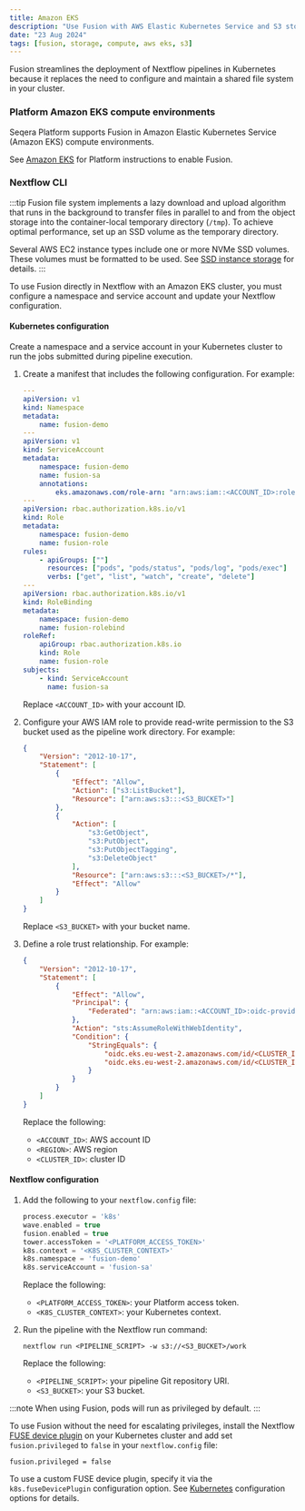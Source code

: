 ```yaml
---
title: Amazon EKS
description: "Use Fusion with AWS Elastic Kubernetes Service and S3 storage"
date: "23 Aug 2024"
tags: [fusion, storage, compute, aws eks, s3]
---
```


Fusion streamlines the deployment of Nextflow pipelines in Kubernetes because it replaces the need to configure
and maintain a shared file system in your cluster.

### Platform Amazon EKS compute environments 

Seqera Platform supports Fusion in Amazon Elastic Kubernetes Service (Amazon EKS) compute environments. 

See [Amazon EKS](https://docs.seqera.io/platform-cloud/compute-envs/eks) for Platform instructions to enable Fusion.

### Nextflow CLI

:::tip
Fusion file system implements a lazy download and upload algorithm that runs in the background to transfer files in
parallel to and from the object storage into the container-local temporary directory (`/tmp`). To achieve optimal performance, set up an SSD volume as the temporary directory.

Several AWS EC2 instance types include one or more NVMe SSD volumes. These volumes must be formatted to be used. See [SSD instance storage](https://docs.aws.amazon.com/AWSEC2/latest/UserGuide/ssd-instance-store.html) for details.
:::

To use Fusion directly in Nextflow with an Amazon EKS cluster, you must configure a namespace and service account and update your Nextflow configuration. 

#### Kubernetes configuration

Create a namespace and a service account in your Kubernetes cluster to run the jobs submitted during pipeline execution.

1. Create a manifest that includes the following configuration. For example:

    ```yaml
    ---
    apiVersion: v1
    kind: Namespace
    metadata:
        name: fusion-demo
    ---
    apiVersion: v1
    kind: ServiceAccount
    metadata:
        namespace: fusion-demo
        name: fusion-sa
        annotations:
            eks.amazonaws.com/role-arn: "arn:aws:iam::<ACCOUNT_ID>:role/fusion-demo-role"
    ---
    apiVersion: rbac.authorization.k8s.io/v1
    kind: Role
    metadata:
        namespace: fusion-demo
        name: fusion-role
    rules:
        - apiGroups: [""]
          resources: ["pods", "pods/status", "pods/log", "pods/exec"]
          verbs: ["get", "list", "watch", "create", "delete"]
    ---
    apiVersion: rbac.authorization.k8s.io/v1
    kind: RoleBinding
    metadata:
        namespace: fusion-demo
        name: fusion-rolebind
    roleRef:
        apiGroup: rbac.authorization.k8s.io
        kind: Role
        name: fusion-role
    subjects:
        - kind: ServiceAccount
          name: fusion-sa
    ```

    Replace `<ACCOUNT_ID>` with your account ID.

1. Configure your AWS IAM role to provide read-write permission to the S3 bucket used as the pipeline work directory. For example:

    ```json
    {
        "Version": "2012-10-17",
        "Statement": [
            {
                "Effect": "Allow",
                "Action": ["s3:ListBucket"],
                "Resource": ["arn:aws:s3:::<S3_BUCKET>"]
            },
            {
                "Action": [
                    "s3:GetObject",
                    "s3:PutObject",
                    "s3:PutObjectTagging",
                    "s3:DeleteObject"
                ],
                "Resource": ["arn:aws:s3:::<S3_BUCKET>/*"],
                "Effect": "Allow"
            }
        ]
    }
    ```

    Replace `<S3_BUCKET>` with your bucket name.

1. Define a role trust relationship. For example:

    ```json
    {
        "Version": "2012-10-17",
        "Statement": [
            {
                "Effect": "Allow",
                "Principal": {
                    "Federated": "arn:aws:iam::<ACCOUNT_ID>:oidc-provider/oidc.eks.<REGION>.amazonaws.com/id/<CLUSTER_ID>"
                },
                "Action": "sts:AssumeRoleWithWebIdentity",
                "Condition": {
                    "StringEquals": {
                        "oidc.eks.eu-west-2.amazonaws.com/id/<CLUSTER_ID>:aud": "sts.amazonaws.com",
                        "oidc.eks.eu-west-2.amazonaws.com/id/<CLUSTER_ID>:sub": "system:serviceaccount:fusion-demo:fusion-sa"
                    }
                }
            }
        ]
    }
    ```

    Replace the following:
    - `<ACCOUNT_ID>`: AWS account ID
    - `<REGION>`: AWS region
    - `<CLUSTER_ID>`: cluster ID

#### Nextflow configuration

1. Add the following to your `nextflow.config` file:

    ```groovy
    process.executor = 'k8s'
    wave.enabled = true
    fusion.enabled = true
    tower.accessToken = '<PLATFORM_ACCESS_TOKEN>'
    k8s.context = '<K8S_CLUSTER_CONTEXT>'
    k8s.namespace = 'fusion-demo'
    k8s.serviceAccount = 'fusion-sa'
    ```

    Replace the following:
    - `<PLATFORM_ACCESS_TOKEN>`: your Platform access token.
    - `<K8S_CLUSTER_CONTEXT>`: your Kubernetes context.

1. Run the pipeline with the Nextflow run command:

    ```
    nextflow run <PIPELINE_SCRIPT> -w s3://<S3_BUCKET>/work
    ```

    Replace the following:
    - `<PIPELINE_SCRIPT>`: your pipeline Git repository URI.
    - `<S3_BUCKET>`: your S3 bucket.

:::note
When using Fusion, pods will run as privileged by default.
:::

To use Fusion without the need for escalating privileges, install the Nextflow [FUSE device plugin](https://github.com/nextflow-io/k8s-fuse-plugin) on your Kubernetes cluster and add set `fusion.privileged` to `false` in your `nextflow.config` file:

```
fusion.privileged = false
```

To use a custom FUSE device plugin, specify it via the `k8s.fuseDevicePlugin` configuration option. See [Kubernetes](https://www.nextflow.io/docs/latest/reference/config.html#k8s) configuration options for details.

